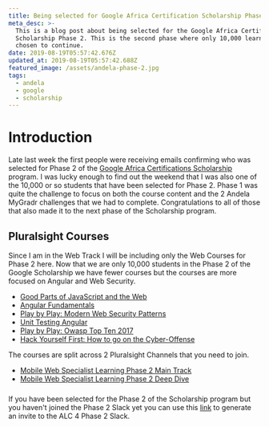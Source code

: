 ```yaml
---
title: Being selected for Google Africa Certification Scholarship Phase 2
meta_desc: >-
  This is a blog post about being selected for the Google Africa Certification
  Scholarship Phase 2. This is the second phase where only 10,000 learners are
  chosen to continue.
date: 2019-08-19T05:57:42.676Z
updated_at: 2019-08-19T05:57:42.688Z
featured_image: /assets/andela-phase-2.jpg
tags:
  - andela
  - google
  - scholarship
---
```

# Introduction

Late last week the first people were receiving emails confirming who was selected for Phase 2 of the [Google Africa Certifications Scholarship](https://africa.googleblog.com/2019/04/advance-your-career-with-google-africa.html) program. I was lucky enough to find out the weekend that I was also one of the 10,000 or so students that have been selected for Phase 2. Phase 1 was quite the challenge to focus on both the course content and the 2 Andela MyGradr challenges that we had to complete. Congratulations to all of those that also made it to the next phase of the Scholarship program.

## Pluralsight Courses

Since I am in the Web Track I will be including only the Web Courses for Phase 2 here. Now that we are only 10,000 students in the Phase 2 of the Google Scholarship we have fewer courses but the courses are more focused on Angular and Web Security.

* [Good Parts of JavaScript and the Web](https://app.pluralsight.com/library/courses/good-parts-javascript-web/table-of-contents)
* [Angular Fundamentals](https://app.pluralsight.com/library/courses/angular-fundamentals/table-of-contents)
* [Play by Play: Modern Web Security Patterns](https://app.pluralsight.com/library/courses/play-by-play-modern-web-security-patterns/table-of-contents)
* [Unit Testing Angular](https://app.pluralsight.com/library/courses/unit-testing-angular/table-of-contents)
* [Play by Play: Owasp Top Ten 2017](https://app.pluralsight.com/library/courses/play-by-play-owasp-top-ten-2017/table-of-contents)
* [Hack Yourself First: How to go on the Cyber-Offense](https://app.pluralsight.com/library/courses/hack-yourself-first/table-of-contents)

The courses are split across 2 Pluralsight Channels that you need to join.

* [Mobile Web Specialist Learning Phase 2 Main Track](https://app.pluralsight.com/channels/details/d1341a43-3766-475d-bea9-f7b45222fd65)
* [Mobile Web Specialist Learning Phase 2 Deep Dive](https://app.pluralsight.com/channels/details/f8278ecb-d711-4cd0-9d26-21f27b8cf0e2)

###

If you have been selected for the Phase 2 of the Scholarship program but you haven't joined the Phase 2 Slack yet you can use this [link](https://alc4slack-invite.firebaseapp.com/) to generate an invite to the ALC 4 Phase 2 Slack.
